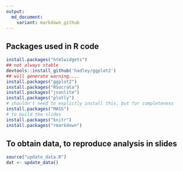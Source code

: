```yaml
---
output:
  md_document:
    variant: markdown_github
---
```


## Packages used in R code

```r
install.packages("htmlwidgets")
## not always stable
devtools::install_github('hadley/ggplot2')
## will generate warning....
install.packages("ggplot2")
install.packages("RSocrata")
install.packages("jsonlite")
install.packages("plotly")
# shouldn't need to explictly install this, but for completeness 
install.packages("MASS")
# to build the slides
install.packages("knitr")
install.packages("rmarkdown")
```

## To obtain data, to reproduce analysis in slides

```r
source("update_data.R")
dat <- update_data()
```
